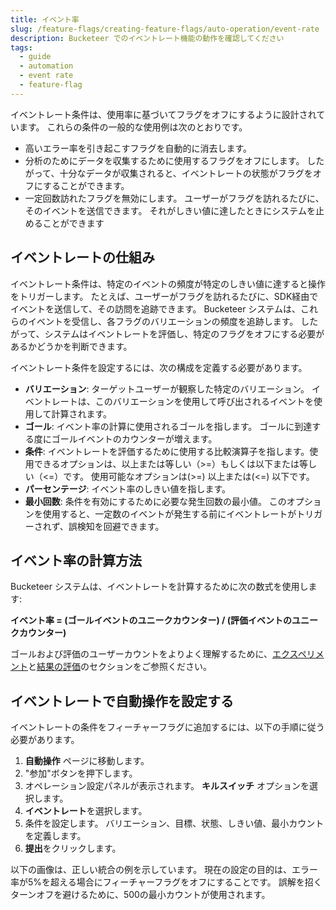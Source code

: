 ```yaml
---
title: イベント率
slug: /feature-flags/creating-feature-flags/auto-operation/event-rate
description: Bucketeer でのイベントレート機能の動作を確認してください
tags:
  - guide
  - automation
  - event rate
  - feature-flag
---
```



イベントレート条件は、使用率に基づいてフラグをオフにするように設計されています。 これらの条件の一般的な使用例は次のとおりです。

-   高いエラー率を引き起こすフラグを自動的に消去します。
-   分析のためにデータを収集するために使用するフラグをオフにします。 したがって、十分なデータが収集されると、イベントレートの状態がフラグをオフにすることができます。
-   一定回数訪れたフラグを無効にします。 ユーザーがフラグを訪れるたびに、そのイベントを送信できます。 それがしきい値に達したときにシステムを止めることができます

## イベントレートの仕組み

イベントレート条件は、特定のイベントの頻度が特定のしきい値に達すると操作をトリガーします。 たとえば、ユーザーがフラグを訪れるたびに、SDK経由でイベントを送信して、その訪問を追跡できます。 Bucketeer システムは、これらのイベントを受信し、各フラグのバリエーションの頻度を追跡します。 したがって、システムはイベントレートを評価し、特定のフラグをオフにする必要があるかどうかを判断できます。

イベントレート条件を設定するには、次の構成を定義する必要があります。

-   **バリエーション**: ターゲットユーザーが観察した特定のバリエーション。 イベントレートは、このバリエーションを使用して呼び出されるイベントを使用して計算されます。
-   **ゴール**: イベント率の計算に使用されるゴールを指します。 ゴールに到達する度にゴールイベントのカウンターが増えます。
-   **条件**: イベントレートを評価するために使用する比較演算子を指します。使用できるオプションは、以上または等しい（>=）もしくは以下または等しい（\<=）です。 使用可能なオプションは(>=) 以上または(\<=) 以下です。 
-   **パーセンテージ**: イベント率のしきい値を指します。
-   **最小回数**: 条件を有効にするために必要な発生回数の最小値。 このオプションを使用すると、一定数のイベントが発生する前にイベントレートがトリガーされず、誤検知を回避できます。

## イベント率の計算方法

Bucketeer システムは、イベントレートを計算するために次の数式を使用します:

**イベント率 = (ゴールイベントのユニークカウンター) / (評価イベントのユニークカウンター)**

ゴールおよび評価のユーザーカウントをよりよく理解するために、[エクスペリメント](/feature-flags/testing-with-flags/experiments)と[結果の評価](/feature-flags/creating-feature-flags/evaluate-results)のセクションをご参照ください。

## イベントレートで自動操作を設定する

イベントレートの条件をフィーチャーフラグに追加するには、以下の手順に従う必要があります。

1.  **自動操作** ページに移動します。
2.  "参加"ボタンを押下します。
3.  オペレーション設定パネルが表示されます。 **キルスイッチ** オプションを選択します。
4.  **イベントレート**を選択します。
5.  条件を設定します。 バリエーション、目標、状態、しきい値、最小カウントを定義します。
6.  **提出**をクリックします。 

以下の画像は、正しい統合の例を示しています。 現在の設定の目的は、エラー率が5%を超える場合にフィーチャーフラグをオフにすることです。 誤解を招くターンオフを避けるために、500の最小カウントが使用されます。

<CenteredImg
  imgURL="img/feature-flags/auto-ops-rules/event-rate-condition-v3.png"
  alt="Create event rate condition"
  wSize="400px"
  borderWidth="1px"
/>
